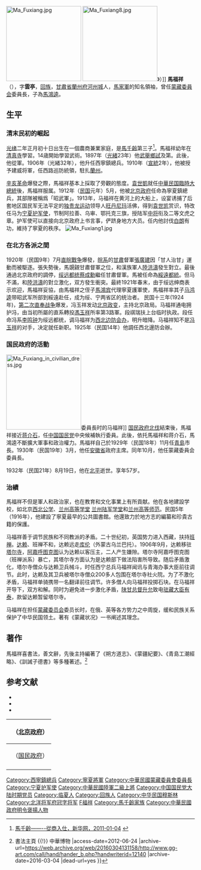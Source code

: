 [[File:Ma_Fuxiang.jpg|200px]]
[[File:Ma_Fuxiang8.jpg|200px]]》）]]
'''馬福祥'''（{{bd|1876年|2月4日|1932年|8月19日|catIdx=Ma馬}}），字'''雲亭'''，[[回族|回族]]，[[甘肅省|甘肅省]][[蘭州府|蘭州府]][[河州|河州城]]人，[[馬家軍|馬家軍]]的知名領袖，曾任[[蒙藏委員会|蒙藏委員会]]委員長，子為[[馬鴻逵|馬鴻逵]]。

== 生平 ==
=== 清末民初的崛起 ===
[[光绪|光绪]]二年正月初十日出生在一個農商兼業家庭，是[[馬千齡|馬千齡]]第三子<ref>[http://www.gs.xinhuanet.com/dfpd/2011-01/04/content_21782699.htm 馬千齡——--從商入仕，新华网，2011-01-04] {{webarchive|url=https://web.archive.org/web/20170305082013/http://www.gs.xinhuanet.com/dfpd/2011-01/04/content_21782699.htm |date=2017-03-05 }}</ref>。馬福祥幼年在[[清真寺|清真寺]]學習。14歳開始學習武術。1897年（[[光緒|光緒]]23年）他[[武舉|武舉]][[鄉試|鄉試]]及第。此後，他從軍。1906年（光緒32年），他升任西寧鎮總兵。1910年（[[宣統|宣統]]2年），他被授予建威将軍，任西路巡防統領，駐扎[[蘭州市|蘭州]]。

[[辛亥革命|辛亥革命]]爆發之際，馬福祥基本上採取了旁觀的態度。[[袁世凱|袁世凱]]就任[[中華民国臨時大總統|中華民国臨時大總統]]後，馬福祥服属。1912年（[[民国紀元|民国]]元年）5月，他被[[中华民国北京政府|北京政府]]任命為寧夏鎮總兵，其部隊被稱爲「昭武軍」。1913年，马福祥在黄河上的大船上，设宴诱捕了后套地区国民军无法平定的[[独贵龙运动|独贵龙运动]]领导人[[旺丹尼玛|旺丹尼玛]]活佛，得到[[袁世凯|袁世凯]]赏识，特改任马为[[宁夏护军使|宁夏护军使]]，节制阿拉善、乌审、鄂托克三旗，授陆军[[中将|中将]]衔及二等文虎之章。护军使可以直接向北京政府上书言事，俨跻身地方大员。任内他討伐[[白朗_(农民起义领袖)|白朗]]有功，維持了寧夏的秩序。
[[File:Ma_Fuxiang1.jpg|thumb]]

=== 在北方各派之間 ===
1920年（民国9年）7月[[直皖戰争|直皖戰争]]爆發，[[皖系|皖系]]的[[甘肅省_(中華民国)|甘肅]]督軍[[張廣建|張廣建]]因「甘人治甘」運動而被駆逐。張失勢後，馬覬覦甘肅督軍之位，和漢族軍人[[陸洪濤|陸洪濤]]發生對立。最後通過北京政府的調停，[[绥远都统|绥远都统]][[蔡成勳|蔡成勳]]繼任甘肅督軍。馬被任命為[[綏遠都統|綏遠都統]]。但马不滿，和[[陸洪濤|陸洪濤]]的對立激化，双方發生衝突。最終1921年春末，由于绥远绅商表示欢迎，馬福祥妥協，由馬福祥之侄子[[馬鴻宾|馬鴻宾]]代理寧夏護軍使，馬福祥率其子[[马鸿逵|马鸿逵]]带昭武军所部到綏遠赴任，成为绥、宁两省区的统治者。
<!--
马福祥接印[[绥远都统|绥远都统]]以后，首先使用绥远地方头面人物充任政要：[[李景泉|李景泉]]任归绥道尹，名士[[屠义源|屠义源]]、[[荣祥|荣祥]]为清源局长，[[大盛魁|大盛魁]]经理[[段履庄|段履庄]]为财务整理总办，旗民生计处处长、满族人[[李春秀|李春秀]]为绥远都统署副官处长兼塞北关咨议、禁烟善后局会办、筹饷局局长等要职，后又调任警察厅厅长，是马氏“三凶四客”的首恶；聘请归绥商会会长[[邢克让|邢克让]]为都统署参议。且因[[萨拉齐县|萨拉齐县]]苏波罗盖村人[[董仲山|董仲山]]为筹饷局局长，被时人列入马氏“三凶四害”。向北洋政府请准没有军饷的第五混成旅番号，由河州地方民团组成。马鸿逵兼任绥远混成第一旅旅长兼绥西清乡司令。[[郑泽生|郑泽生]]出任绥远混成第二旅兼绥东清乡司令，收容过去在绥远驻防的[[毅军|毅军]]、[[淮军|淮军]]、[[绿营|绿营]]及历任绥远都统[[张绍曾|张绍曾]]、[[潘矩楹|潘矩楹]]、[[蒋雁行|蒋雁行]]、[[蔡成勋|蔡成勋]]等落下的失意官佐和散兵游勇。为了吸收绥远的各路土匪独立队，在包头给[[河州|河州]]人[[蒋辉若|蒋辉若]]骑兵支队番号，并让哥老会龙头杨万祯(小五杨)当了蒋的副司令。由于军饷繁重，促使绥远出现了独立队第二次高峰。又扩编绥远警备第三路为补充团。任[[玉禄|玉禄]]为团长；把绥远旅京大学生控告马的[[刘会文|刘会文]]找回来给成立一个警备队；还给[[王英_(民国)|王英]]加委为[[五原县|五原县]]民团团总(后为包五护路司令)。大开杀戒，全面出击、会剿（哥老会）会匪，并定出杀一颗人头奖一百元现洋的赏额。马福祥以筹饷为名，让警务处长[[余鼎铭|余鼎铭]](字介议，甘肃[[导河县|导河]]人)有组织、有计划地武装贩毒。由甘肃、宁夏两省鸦片产区大量采购烟土，派部队护运到归绥。再由[[京包铁路|京绥铁路]]转运京、津出售，然后从京、津采购沪广洋杂百货，返运绥、包、甘、宁营利，来回倒卖，大发横财。同时还让绥远公开种植鸦片，仍以烟亩罚款抽成征税，尽量收购，责成绥远禁烟善后总局(各县设有分局)专司其事。新城西门外清朝用过的大教场，仅以五千元的廉价，卖给了天主教堂。该场面积约十顷，场内有演武厅七间，休息室十间，场畔有大树千余株。为此，罗马教皇赠给马福祥“五星勋章”一枚。由于鄂托克旗与宁夏毗连，马福祥拥有一身而兼绥、宁两省区的大权，便把本来属于绥远[[鄂托克旗|鄂托克旗]]的陶葫芦滩十六段地，归宁夏省，并把上八段地分给侄儿[[马鸿宾|马鸿宾]]，下八段地分给儿子[[馬鴻逵|马鸿逵]]，专设[[陶乐县|陶乐县]]加以管理。
-->
民国十三年(1924年)，[[第二次直奉战争|第二次直奉战争]]爆发，冯玉祥发动[[北京政变|北京政变]]，主持北京政局。马福祥通电拥护冯，由当初所屬的直系轉投[[馮玉祥|馮玉祥]]所率第3路軍。段祺瑞扶上台临时执政。段任命冯系[[李鸣钟|李鸣钟]]为绥远都统，调马福祥为[[西北边防会办|西北边防会办]]，明升暗降。马福祥知不是[[冯玉祥|冯玉祥]]的对手，决定就任新职。1925年（民国14年）他調任西北邊防会辦。

=== 国民政府的活動 ===
[[File:Ma_Fuxiang_in_civilian_dress.jpg|200px]]委員長时的马福祥]]
[[国民政府|国民政府]][[北伐|北伐]]結束後，馬福祥接近[[蒋介石|蒋介石]]，任[[中国国民党|中国国民党]]中央候補執行委員。此後，依托馬福祥和蒋介石，馬鴻逵不斷擴大軍事和政治權力。馬福祥自己於1929年（民国18年）11月任[[青島市|青島]]市長。1930年（民国19年）3月，他任[[安徽省_(中華民国)|安徽省]]政府主席。同年10月，他任蒙藏委員会委員長。

1932年（民国21年）8月19日，他在[[北京市|北平]]逝世。享年57岁。

=== 治績 ===
馬福祥不但是軍人和政治家，也在教育和文化事業上有所貢献。他在各地建設学校，如北京[[西北公学|西北公学]]、[[兰州高等学堂|兰州高等学堂]]
[[兰州陆军学堂|兰州陆军学堂]]和[[兰州高等师范|兰州高等师范]]。民国5年（1916年），他建設了寧夏最早的公共圖書館。他還致力於地方志的編纂和珍貴古籍的保護。

马福祥善于调节民族和不同教派的矛盾。二十世纪初，英国势力进入西藏，扶持[[班禅|班禅]]。[[达赖|达赖]]、班禅不和，达赖远走[[乌兰巴托|库伦]]（外蒙古乌兰巴托）。1906年9月，达赖移驻[[塔尔寺|塔尔寺]]，[[阿嘉呼图克图|阿嘉呼图克图]]认为达赖以客压主，二人产生嫌隙。塔尔寺阿嘉呼图克图（班禅派系）暴亡，其塔尔寺方面认为是达赖部下做法陷害所导致。随后矛盾激化，塔尔寺僧众与达赖卫兵械斗，时任西宁总兵马福祥闻讯与青海办事大臣前往调节。此时，达赖及其卫兵被塔尔寺僧众200多人包围在塔尔寺社火院。为了不激化矛盾，马福祥单骑携带一名翻译前往调节。许多僧人向马福祥投掷石块。在马福祥开导下，双方和解。同时为避免进一步激化矛盾，[[陕甘总督|陕甘总督]][[升允|升允]]致电[[驻藏大臣|驻藏大臣]][[有泰|有泰]]，款留达赖暂留塔尔寺。

马福祥在担任[[蒙藏委员会|蒙藏委员会]]委员长时，在俄、英等各方势力之中周旋，缓和民族关系保护了中华民国领土。著有《蒙藏状况》一书阐述其理念。

==著作==
馬福祥喜書法，善文辭，先後主持編著了《朔方道志》、《蒙疆紀要》、《青島工潮經略》、《訓誡子德書》等多種著述。<ref>{{Cite web |url=http://www.gg-art.com/call/hand/hander_b.php?handwriterid=12140 |title=馬福祥主頁 {{!}} 書法主頁 {{!}} 中華博物 |access-date=2012-06-24 |archive-url=https://web.archive.org/web/20160304131158/http://www.gg-art.com/call/hand/hander_b.php?handwriterid=12140 |archive-date=2016-03-04 |dead-url=yes }}</ref>

== 参考文献 ==
{{commonscat|Ma Fuxiang}}
{{reflist}}
* <span style="font-size:90%;">{{Cite book|author = 王勁|title = 甘寧青民國人物|url = https://archive.org/details/ganningqingmingu0000wang|year = 1995|publisher = 蘭州大學出版社|isbn = 7-311-00902-2}}</span>
* <span style="font-size:90%;">{{Cite book|author = 徐友春主編|title = 民國人物大辭典 増訂版|year = 2007|publisher = 河北人民出版社|isbn = 978-7-202-03014-1}}</span>
* <span style="font-size:90%;">{{Cite book|author = 劉寿林編|title = 民國職官年表|year = 1995|publisher = [[中華書局|中華書局]]|isbn = 7-101-01320-1}}</span>

{| class="wikitable" style="margin:0 auto"
|- 
!　{{CHN1912}}（[[中华民国北京政府|北京政府]]）
{{先代次代|[[綏遠省|綏遠]]都統|<small>1921年5月 - 1925年1月</small>|[[蔡成勳|蔡成勳]]|[[李鳴鐘|李鳴鐘]]}}
|- 
!　{{CHN1928}}（[[国民政府|国民政府]]）
{{先代次代|[[安徽省_(中華民国)|安徽省]]政府主席|<small>1930年3月 - 9月</small>|[[王金鈺|王金鈺]]|[[陳調元|陳調元]]}}
{{先代次代|[[蒙藏委員会|蒙藏委員会]]委員長|<small>1930年9月 - 1931年12月</small>|[[閻錫山|閻錫山]]|[[石青陽|石青陽]]}}
|-
|}

{{办事长官|青}}
{{宁夏行政长官|军}}
{{青海行政长官|长}}
{{绥远行政长官|北}}
{{青岛市市长|ROC}}
{{安徽行政长官|ROC}}
{{Authority control}}
{{DEFAULTSORT:Ma馬}}
[[Category:西寧鎮總兵|Category:西寧鎮總兵]]
[[Category:寧夏將軍|Category:寧夏將軍]]
[[Category:中華民國蒙藏委員會委員長|Category:中華民國蒙藏委員會委員長]]
[[Category:宁夏护军使|Category:宁夏护军使]]
[[Category:中華民國陸軍二級上將|Category:中華民國陸軍二級上將]]
[[Category:中国国民党大陆时期党员|Category:中国国民党大陆时期党员]]
[[Category:临夏人|Category:临夏人]]
[[Category:回族人|Category:回族人]]
[[Category:中华民国穆斯林|Category:中华民国穆斯林]]
[[Category:北洋将军府冠字将军|Category:北洋将军府冠字将军]]
[[Category:馬姓|F福祥]]

[[Category:馬千齡家族|Category:馬千齡家族]]
[[Category:中華民國政府明令褒揚人物|Category:中華民國政府明令褒揚人物]]